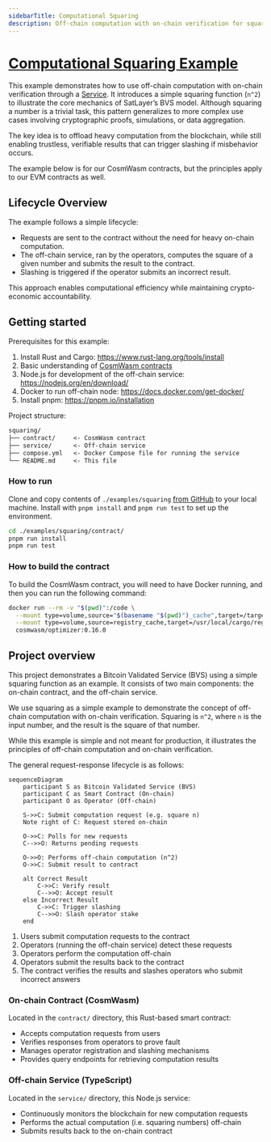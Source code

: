 ```yaml
---
sidebarTitle: Computational Squaring
description: Off-chain computation with on-chain verification for squaring a number.
---
```


# [Computational Squaring Example](https://github.com/satlayer/satlayer-bvs/blob/main/examples/cw/squaring/README.mdx)

This example demonstrates how to use off-chain computation with on-chain verification through a
[Service](/architecture/services). It introduces a simple squaring function (`n^2`) to illustrate the
core mechanics of SatLayer’s BVS model. Although squaring a number is a trivial task, this pattern
generalizes to more complex use cases involving cryptographic proofs, simulations, or data aggregation.

The key idea is to offload heavy computation from the blockchain, while still enabling trustless, verifiable
results that can trigger slashing if misbehavior occurs.

The example below is for our CosmWasm contracts, but the principles apply to our EVM contracts as well.

## Lifecycle Overview

The example follows a simple lifecycle:

- Requests are sent to the contract without the need for heavy on-chain computation.
- The off-chain service,
  ran by the operators, computes the square of a given number and submits the result to the contract.
- Slashing is triggered if the operator submits an incorrect result.

This approach enables computational efficiency while maintaining crypto-economic accountability.

## Getting started

Prerequisites for this example:

1. Install Rust and Cargo: https://www.rust-lang.org/tools/install
2. Basic understanding of [CosmWasm contracts](/cosmwasm/developer)
3. Node.js for development of the off-chain service: https://nodejs.org/en/download/
4. Docker to run off-chain node: https://docs.docker.com/get-docker/
5. Install pnpm: https://pnpm.io/installation

Project structure:

```txt
squaring/
├── contract/     <- CosmWasm contract
├── service/      <- Off-chain service
├── compose.yml   <- Docker Compose file for running the service
└── README.md     <- This file
```

### How to run

Clone and copy contents of `./examples/squaring` [from GitHub](https://github.com/satlayer/satlayer-bvs/tree/main/examples/cw/squaring) to your local machine.
Install with `pnpm install` and `pnpm run test` to set up the environment.

```sh filename="run.sh"
cd ./examples/squaring/contract/
pnpm run install
pnpm run test
```

### How to build the contract

To build the CosmWasm contract, you will need to have Docker running, and then you can run the following command:

```sh filename="build.sh"
docker run --rm -v "$(pwd)":/code \
  --mount type=volume,source="$(basename "$(pwd)")_cache",target=/target \
  --mount type=volume,source=registry_cache,target=/usr/local/cargo/registry \
  cosmwasm/optimizer:0.16.0
```

## Project overview

This project demonstrates a Bitcoin Validated Service (BVS) using a simple squaring function as an example.
It consists of two main components: the on-chain contract, and the off-chain service.

We use squaring as a simple example to demonstrate the concept of off-chain computation with on-chain verification.
Squaring is `n^2`, where `n` is the input number, and the result is the square of that number.

While this example is simple and not meant for production,
it illustrates the principles of off-chain computation and on-chain verification.

The general request-response lifecycle is as follows:

```mermaid
sequenceDiagram
    participant S as Bitcoin Validated Service (BVS)
    participant C as Smart Contract (On-chain)
    participant O as Operator (Off-chain)

    S->>C: Submit computation request (e.g. square n)
    Note right of C: Request stored on-chain

    O->>C: Polls for new requests
    C-->>O: Returns pending requests

    O->>O: Performs off-chain computation (n^2)
    O->>C: Submit result to contract

    alt Correct Result
        C->>C: Verify result
        C-->>O: Accept result
    else Incorrect Result
        C->>C: Trigger slashing
        C-->>O: Slash operator stake
    end
```

1. Users submit computation requests to the contract
2. Operators (running the off-chain service) detect these requests
3. Operators perform the computation off-chain
4. Operators submit the results back to the contract
5. The contract verifies the results and slashes operators who submit incorrect answers

### On-chain Contract (CosmWasm)

Located in the `contract/` directory, this Rust-based smart contract:

- Accepts computation requests from users
- Verifies responses from operators to prove fault
- Manages operator registration and slashing mechanisms
- Provides query endpoints for retrieving computation results

### Off-chain Service (TypeScript)

Located in the `service/` directory, this Node.js service:

- Continuously monitors the blockchain for new computation requests
- Performs the actual computation (i.e. squaring numbers) off-chain
- Submits results back to the on-chain contract
